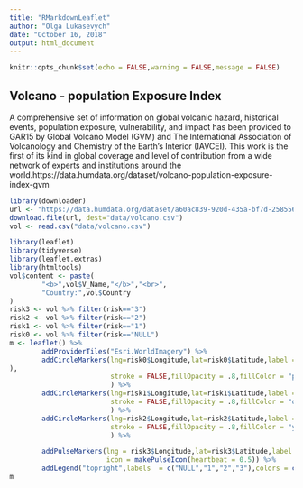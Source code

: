 ```yaml
---
title: "RMarkdownLeaflet"
author: "Olga Lukasevych"
date: "October 16, 2018"
output: html_document
---
```


```r
knitr::opts_chunk$set(echo = FALSE,warning = FALSE,message = FALSE)
```
<style type="text/css">
.main-container {
  max-width: 1800px;
  margin-left: auto;
  margin-right: auto;
}
</style>
## Volcano - population Exposure Index

A comprehensive set of information on global volcanic hazard, historical events, population exposure, vulnerability, and impact has been provided to GAR15 by Global Volcano Model (GVM) and The International Association of Volcanology and Chemistry of the Earth’s Interior (IAVCEI). This work is the first of its kind in global coverage and level of contribution from a wide network of experts and institutions around the world.https://data.humdata.org/dataset/volcano-population-exposure-index-gvm

```r
library(downloader)
url <- "https://data.humdata.org/dataset/a60ac839-920d-435a-bf7d-25855602699d/resource/e3b1ecf0-ec47-49f7-9011-6bbb7403ef6d/download/volcano.csv"
download.file(url, dest="data/volcano.csv") 
vol <- read.csv("data/volcano.csv")

```
```r
library(leaflet)
library(tidyverse)
library(leaflet.extras)
library(htmltools)
vol$content <- paste(
        "<b>",vol$V_Name,"</b>","<br>",
        "Country:",vol$Country
)
risk3 <- vol %>% filter(risk=="3")
risk2 <- vol %>% filter(risk=="2")
risk1 <- vol %>% filter(risk=="1")
risk0 <- vol %>% filter(risk=="NULL")
m <- leaflet() %>%
        addProviderTiles("Esri.WorldImagery") %>% 
        addCircleMarkers(lng=risk0$Longitude,lat=risk0$Latitude,label = lapply(risk0$content,HTML
),
                         stroke = FALSE,fillOpacity = .8,fillColor = "purple",radius = 5
                         ) %>% 
        addCircleMarkers(lng=risk1$Longitude,lat=risk1$Latitude,label = lapply(risk1$content,HTML),
                         stroke = FALSE,fillOpacity = .8,fillColor = "orange",radius = 6
                         ) %>% 
        addCircleMarkers(lng=risk2$Longitude,lat=risk2$Latitude,label = lapply(risk2$content,HTML),
                         stroke = FALSE,fillOpacity = .8,fillColor = "yellow"
                         ) %>%

        addPulseMarkers(lng = risk3$Longitude,lat=risk3$Latitude,label = lapply(risk3$content,HTML),
                        icon = makePulseIcon(heartbeat = 0.5)) %>% 
        addLegend("topright",labels  = c("NULL","1","2","3"),colors = c("purple","orange","yellow","red"),title = "Risk (3- the heighest)")
m
```
